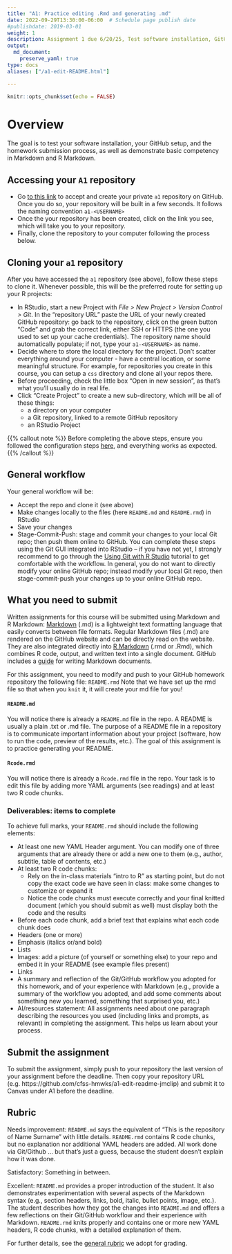 ```yaml
---
title: "A1: Practice editing .Rmd and generating .md"
date: 2022-09-29T13:30:00-06:00  # Schedule page publish date
#publishdate: 2019-03-01
weight: 1 
description: Assignment 1 due 6/20/25, Test software installation, GitHub setup, and homework submission process, as well as demonstrate basic competency in Markdown and R Markdown.
output:
  md_document:
    preserve_yaml: true
type: docs
aliases: ["/a1-edit-README.html"]

---
```


```r
knitr::opts_chunk$set(echo = FALSE)
```

# Overview

The goal is to test your software installation, your GitHub setup, and the homework submission process, as well as demonstrate basic competency in Markdown and R Markdown.

## Accessing your `A1` repository

* Go [to this link](https://classroom.github.com/a/B8DreZI2) to accept and create your private `a1` repository on GitHub. Once you do so, your repository will be built in a few seconds. It follows the naming convention `a1-<USERNAME>`  
* Once the your repository has been created, click on the link you see, which will take you to your repository. 
* Finally, clone the repository to your computer following the process below.

## Cloning your `a1` repository

After you have accessed the `a1` repository (see above), follow these steps to clone it. Whenever possible, this will be the preferred route for setting up your R projects:

* In RStudio, start a new Project with *File > New Project > Version Control > Git*. In the "repository URL" paste the URL of your newly created GitHub repository: go back to the repository, click on the green button "Code" and grab the correct link, either SSH or HTTPS (the one you used to set up your cache credentials). The repository name should automatically populate; if not, type your `a1-<USERNAME>` as name. 
* Decide where to store the local directory for the project. Don't scatter everything around your computer - have a central location, or some meaningful structure. For example, for repositories you create in this course, you can setup a `css` directory and clone all your repos there.
* Before proceeding, check the little box "Open in new session", as that's what you'll usually do in real life.
* Click "Create Project" to create a new sub-directory, which will be all of these things:
    * a directory on your computer
    * a Git repository, linked to a remote GitHub repository
    * an RStudio Project

{{% callout note %}}
Before completing the above steps, ensure you followed the configuration steps [here](/setup/git-configure/), and everything works as expected.
{{% /callout %}}

## General workflow

Your general workflow will be:

<!--
* Pull from GitHub (just an empty precaution now, but it will matter when you collaborate with others)
-->
* Accept the repo and clone it (see above)
* Make changes locally to the files (here `README.md` and `README.rmd`) in RStudio
* Save your changes
* Stage-Commit-Push: stage and commit your changes to your local Git repo; then push them online to GitHub. You can complete these steps using the Git GUI integrated into RStudio -- if you have not yet, I strongly recommend to go through the [Using Git with R Studio](/setup/git/git-with-rstudio) tutorial to get comfortable with the workflow. In general, you do not want to directly modify your online GitHub repo; instead modify your local Git repo, then stage-commit-push your changes up to your online GitHub repo. 


## What you need to submit

Written assignments for this course will be submitted using Markdown and R Markdown: [Markdown](https://daringfireball.net/projects/markdown/) (.md) is a lightweight text formatting language that easily converts between file formats. Regular Markdown files (.md) are rendered on the GitHub website and can be directly read on the website. They are also integrated directly into [R Markdown](https://rmarkdown.rstudio.com/) (.rmd or .Rmd), which combines R code, output, and written text into a single document. GitHub includes a [guide](https://guides.github.com/features/mastering-markdown/) for writing Markdown documents.

For this assignment, you need to modify and push to your GitHub homework repository the following file: `README.rmd` Note that we have set up the rmd file so that when you `knit` it, it will create your md file for you!


#### `README.md` 

You will notice there is already a `README.md` file in the repo. A README is usually a plain .txt or .md file. The purpose of a README file in a repository is to communicate important information about your project (software, how to run the code, preview of the results, etc.). The goal of this assignment is to practice generating your README.


#### `Rcode.rmd`

You will notice there is already a `Rcode.rmd` file in the repo. Your task is to edit this file by adding more YAML arguments (see readings) and at least two R code chunks. 


### Deliverables: items to complete

To achieve full marks, your `README.rmd` should include the following elements:

* At least one new YAML Header argument. You can modify one of three arguments that are already there or add a new one to them (e.g., author, subtitle, table of contents, etc.)
* At least two R code chunks:
  * Rely on the in-class materials "intro to R" as starting point, but do not copy the exact code we have seen in class: make some changes to customize or expand it
  * Notice the code chunks must execute correctly and your final knitted document (which you should submit as well) must display both the code and the results
* Before each code chunk, add a brief text that explains what each code chunk does
* Headers (one or more)
* Emphasis (italics or/and bold)
* Lists
* Images: add a picture (of yourself or something else) to your repo and embed it in your README (see example files present)
* Links
* A summary and reflection of the Git/GitHub workflow you adopted for this homework, and of your experience with Markdown (e.g., provide a summary of the workflow you adopted, and add some comments about something new you learned, something that surprised you, etc.)
* AI/resources statement: All assignments need about one paragraph describing the resources you used (including links and prompts, as relevant) in completing the assignment. This helps us learn about your process. 



## Submit the assignment

To submit the assignment, simply push to your repository the last version of your assignment before the deadline. Then copy your repository URL (e.g. https://github.com/cfss-hmwks/a1-edit-readme-jmclip) and submit it to Canvas under A1 before the deadline.

## Rubric

Needs improvement: `README.md` says the equivalent of "This is the repository of Name Surname" with little details. `README.rmd` contains R code chunks, but no explanation nor additional YAML headers are added. All work done via Git/Github ... but that's just a guess, because the student doesn't explain how it was done. 

Satisfactory: Something in between.

Excellent: `README.md` provides a proper introduction of the student. It also demonstrates experimentation with several aspects of the Markdown syntax (e.g., section headers, links, bold, italic, bullet points, image, etc.). The student describes how they got the changes into `README.md` and offers a few reflections on their Git/GitHub workflow and their experience with Markdown. `README.rmd` knits properly and contains one or more new YAML headers, R code chunks, with a detailed explanation of them.

For further details, see the [general rubric](/faq/homework-evaluations/) we adopt for grading.
